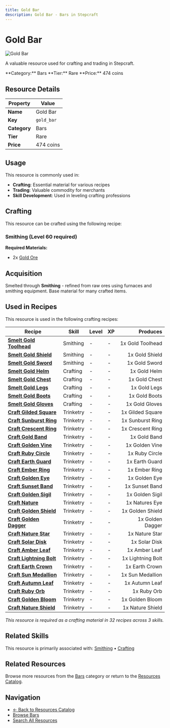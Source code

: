 ```yaml
---
title: Gold Bar
description: Gold Bar - Bars in Stepcraft
---
```


# Gold Bar

<div className="flex items-start gap-6 mb-8">
  <div className="flex-shrink-0">
    <img src="/assets/resources/smithing/gold_bar.png" alt="Gold Bar" className="w-24 h-24 border rounded-lg" />
  </div>
  <div className="flex-1">
    <div className="space-y-2">
      <p className="text-lg text-muted-foreground">A valuable resource used for crafting and trading in Stepcraft.</p>
      <div className="flex flex-wrap gap-4 text-sm">
        <span className="px-2 py-1 bg-blue-100 dark:bg-blue-900 rounded-md">
          **Category:** Bars
        </span>
        <span className="px-2 py-1 bg-blue-100 dark:bg-blue-900 rounded-md">
          **Tier:** Rare
        </span>
        <span className="px-2 py-1 bg-green-100 dark:bg-green-900 rounded-md">
          **Price:** 474 coins
        </span>
      </div>
    </div>
  </div>
</div>

## Resource Details

| Property | Value |
|----------|-------|
| **Name** | Gold Bar |
| **Key** | `gold_bar` |
| **Category** | Bars |
| **Tier** | Rare |
| **Price** | 474 coins |


## Usage

This resource is commonly used in:

- **Crafting**: Essential material for various recipes
- **Trading**: Valuable commodity for merchants
- **Skill Development**: Used in leveling crafting professions



## Crafting

This resource can be crafted using the following recipe:

### Smithing (Level 60 required)

**Required Materials:**
- 2x [Gold Ore](/docs/resources/individual/gold_ore)





## Acquisition

Smelted through **Smithing** - refined from raw ores using furnaces and smithing equipment. Base material for many crafted items.


## Used in Recipes

This resource is used in the following crafting recipes:

| Recipe | Skill | Level | XP | Produces |
|--------|-------|-------|----|---------:|
| **[Smelt Gold Toolhead](/docs/resources/individual/gold_toolhead)** | Smithing | - | - | 1x Gold Toolhead |
| **[Smelt Gold Shield](/docs/items/individual/gold_shield)** | Smithing | - | - | 1x Gold Shield |
| **[Smelt Gold Sword](/docs/items/individual/gold_sword)** | Smithing | - | - | 1x Gold Sword |
| **[Smelt Gold Helm](/docs/items/individual/gold_helm)** | Crafting | - | - | 1x Gold Helm |
| **[Smelt Gold Chest](/docs/items/individual/gold_chest)** | Crafting | - | - | 1x Gold Chest |
| **[Smelt Gold Legs](/docs/items/individual/gold_legs)** | Crafting | - | - | 1x Gold Legs |
| **[Smelt Gold Boots](/docs/items/individual/gold_boots)** | Crafting | - | - | 1x Gold Boots |
| **[Smelt Gold Gloves](/docs/items/individual/gold_gloves)** | Crafting | - | - | 1x Gold Gloves |
| **[Craft Gilded Square](/docs/items/individual/gilded_square)** | Trinketry | - | - | 1x Gilded Square |
| **[Craft Sunburst Ring](/docs/items/individual/sunburst_ring)** | Trinketry | - | - | 1x Sunburst Ring |
| **[Craft Crescent Ring](/docs/items/individual/crescent_ring)** | Trinketry | - | - | 1x Crescent Ring |
| **[Craft Gold Band](/docs/items/individual/gold_band)** | Trinketry | - | - | 1x Gold Band |
| **[Craft Golden Vine](/docs/resources/individual/golden_vine)** | Trinketry | - | - | 1x Golden Vine |
| **[Craft Ruby Circle](/docs/resources/individual/ruby_circle)** | Trinketry | - | - | 1x Ruby Circle |
| **[Craft Earth Guard](/docs/items/individual/earth_guard)** | Trinketry | - | - | 1x Earth Guard |
| **[Craft Ember Ring](/docs/items/individual/ember_ring)** | Trinketry | - | - | 1x Ember Ring |
| **[Craft Golden Eye](/docs/resources/individual/golden_eye)** | Trinketry | - | - | 1x Golden Eye |
| **[Craft Sunset Band](/docs/items/individual/sunset_band)** | Trinketry | - | - | 1x Sunset Band |
| **[Craft Golden Sigil](/docs/resources/individual/golden_sigil)** | Trinketry | - | - | 1x Golden Sigil |
| **[Craft Nature](/docs/resources/individual/natures_eye)** | Trinketry | - | - | 1x Natures Eye |
| **[Craft Golden Shield](/docs/items/individual/golden_shield)** | Trinketry | - | - | 1x Golden Shield |
| **[Craft Golden Dagger](/docs/resources/individual/golden_dagger)** | Trinketry | - | - | 1x Golden Dagger |
| **[Craft Nature Star](/docs/items/individual/nature_star)** | Trinketry | - | - | 1x Nature Star |
| **[Craft Solar Disk](/docs/resources/individual/solar_disk)** | Trinketry | - | - | 1x Solar Disk |
| **[Craft Amber Leaf](/docs/resources/individual/amber_leaf)** | Trinketry | - | - | 1x Amber Leaf |
| **[Craft Lightning Bolt](/docs/resources/individual/lightning_bolt)** | Trinketry | - | - | 1x Lightning Bolt |
| **[Craft Earth Crown](/docs/resources/individual/earth_crown)** | Trinketry | - | - | 1x Earth Crown |
| **[Craft Sun Medallion](/docs/resources/individual/sun_medallion)** | Trinketry | - | - | 1x Sun Medallion |
| **[Craft Autumn Leaf](/docs/resources/individual/autumn_leaf)** | Trinketry | - | - | 1x Autumn Leaf |
| **[Craft Ruby Orb](/docs/resources/individual/ruby_orb)** | Trinketry | - | - | 1x Ruby Orb |
| **[Craft Golden Bloom](/docs/resources/individual/golden_bloom)** | Trinketry | - | - | 1x Golden Bloom |
| **[Craft Nature Shield](/docs/items/individual/nature_shield)** | Trinketry | - | - | 1x Nature Shield |

*This resource is required as a crafting material in 32 recipes across 3 skills.*


## Related Skills

This resource is primarily associated with: [Smithing](/docs/skills/individual/smithing) • [Crafting](/docs/skills/individual/crafting)

## Related Resources

Browse more resources from the [Bars](/docs/resources#bars) category or return to the [Resources Catalog](/docs/resources).

## Navigation

- [← Back to Resources Catalog](/docs/resources)
- [Browse Bars](/docs/resources#bars)
- [Search All Resources](/search)
